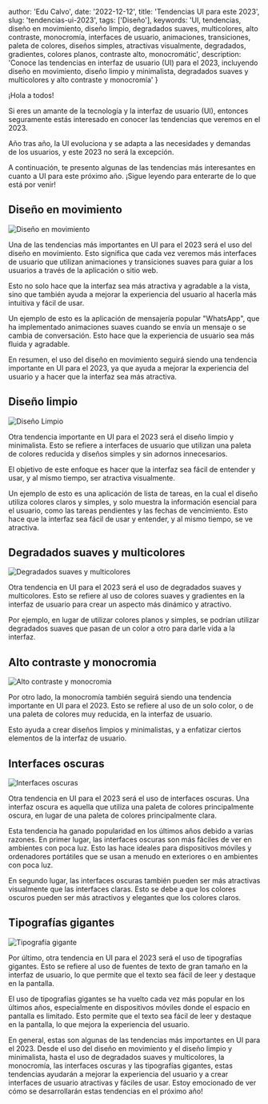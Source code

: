 
  author: 'Edu Calvo',
  date: '2022-12-12',
  title: 'Tendencias UI para este 2023',
  slug: 'tendencias-ui-2023',
  tags: ['Diseño'],
  keywords: 'UI, tendencias, diseño en movimiento, diseño limpio, degradados suaves, multicolores, alto contraste, monocromía, interfaces de usuario, animaciones, transiciones, paleta de colores, diseños simples, atractivas visualmente, degradados, gradientes, colores planos, contraste alto, monocromátic',
  description: 'Conoce las tendencias en interfaz de usuario (UI) para el 2023, incluyendo diseño en movimiento, diseño limpio y minimalista, degradados suaves y multicolores y alto contraste y monocromía'
}


¡Hola a todos!

Si eres un amante de la tecnología y la interfaz de usuario (UI), entonces seguramente estás interesado en conocer las tendencias que veremos en el 2023.

Año tras año, la UI evoluciona y se adapta a las necesidades y demandas de los usuarios, y este 2023 no será la excepción.

A continuación, te presento algunas de las tendencias más interesantes en cuanto a UI para este próximo año. ¡Sigue leyendo para enterarte de lo que está por venir!

## Diseño en movimiento

<Image className="w-full rounded-md" src={motionDesign} alt="Diseño en movimiento"/>

Una de las tendencias más importantes en UI para el 2023 será el uso del diseño en movimiento. Esto significa que cada vez veremos más interfaces de usuario que utilizan animaciones y transiciones suaves para guiar a los usuarios a través de la aplicación o sitio web.

Esto no solo hace que la interfaz sea más atractiva y agradable a la vista, sino que también ayuda a mejorar la experiencia del usuario al hacerla más intuitiva y fácil de usar.

Un ejemplo de esto es la aplicación de mensajería popular "WhatsApp", que ha implementado animaciones suaves cuando se envía un mensaje o se cambia de conversación. Esto hace que la experiencia de usuario sea más fluida y agradable.

En resumen, el uso del diseño en movimiento seguirá siendo una tendencia importante en UI para el 2023, ya que ayuda a mejorar la experiencia del usuario y a hacer que la interfaz sea más atractiva.

## Diseño limpio

<Image className="w-full rounded-md" src={cleanDesign} alt="Diseño Limpio"/>

Otra tendencia importante en UI para el 2023 será el diseño limpio y minimalista. Esto se refiere a interfaces de usuario que utilizan una paleta de colores reducida y diseños simples y sin adornos innecesarios.

El objetivo de este enfoque es hacer que la interfaz sea fácil de entender y usar, y al mismo tiempo, ser atractiva visualmente.

Un ejemplo de esto es una aplicación de lista de tareas, en la cual el diseño utiliza colores claros y simples, y solo muestra la información esencial para el usuario, como las tareas pendientes y las fechas de vencimiento. Esto hace que la interfaz sea fácil de usar y entender, y al mismo tiempo, se ve atractiva.

## Degradados suaves y multicolores
<Image className="w-full rounded-md" src={softGradient} alt="Degradados suaves y multicolores"/>

Otra tendencia en UI para el 2023 será el uso de degradados suaves y multicolores. Esto se refiere al uso de colores suaves y gradientes en la interfaz de usuario para crear un aspecto más dinámico y atractivo.

Por ejemplo, en lugar de utilizar colores planos y simples, se podrían utilizar degradados suaves que pasan de un color a otro para darle vida a la interfaz.

## Alto contraste y monocromia

<Image className="w-full rounded-md" src={hightContrast} alt="Alto contraste y monocromia"/>

Por otro lado, la monocromía también seguirá siendo una tendencia importante en UI para el 2023. Esto se refiere al uso de un solo color, o de una paleta de colores muy reducida, en la interfaz de usuario.

Esto ayuda a crear diseños limpios y minimalistas, y a enfatizar ciertos elementos de la interfaz de usuario.

## Interfaces oscuras

<Image className="w-full rounded-md" src={darkUi} alt="Interfaces oscuras"/>

Otra tendencia en UI para el 2023 será el uso de interfaces oscuras. Una interfaz oscura es aquella que utiliza una paleta de colores principalmente oscura, en lugar de una paleta de colores principalmente clara.

Esta tendencia ha ganado popularidad en los últimos años debido a varias razones. En primer lugar, las interfaces oscuras son más fáciles de ver en ambientes con poca luz. Esto las hace ideales para dispositivos móviles y ordenadores portátiles que se usan a menudo en exteriores o en ambientes con poca luz.

En segundo lugar, las interfaces oscuras también pueden ser más atractivas visualmente que las interfaces claras. Esto se debe a que los colores oscuros pueden ser más atractivos y elegantes que los colores claros.

## Tipografías gigantes

<Image className="w-full rounded-md" src={typoGiant} alt="Tipografía gigante"/>

Por último, otra tendencia en UI para el 2023 será el uso de tipografías gigantes. Esto se refiere al uso de fuentes de texto de gran tamaño en la interfaz de usuario, lo que permite que el texto sea fácil de leer y destaque en la pantalla.

El uso de tipografías gigantes se ha vuelto cada vez más popular en los últimos años, especialmente en dispositivos móviles donde el espacio en pantalla es limitado. Esto permite que el texto sea fácil de leer y destaque en la pantalla, lo que mejora la experiencia del usuario.

En general, estas son algunas de las tendencias más importantes en UI para el 2023. Desde el uso del diseño en movimiento y el diseño limpio y minimalista, hasta el uso de degradados suaves y multicolores, la monocromía, las interfaces oscuras y las tipografías gigantes, estas tendencias ayudarán a mejorar la experiencia del usuario y a crear interfaces de usuario atractivas y fáciles de usar. Estoy emocionado de ver cómo se desarrollarán estas tendencias en el próximo año!